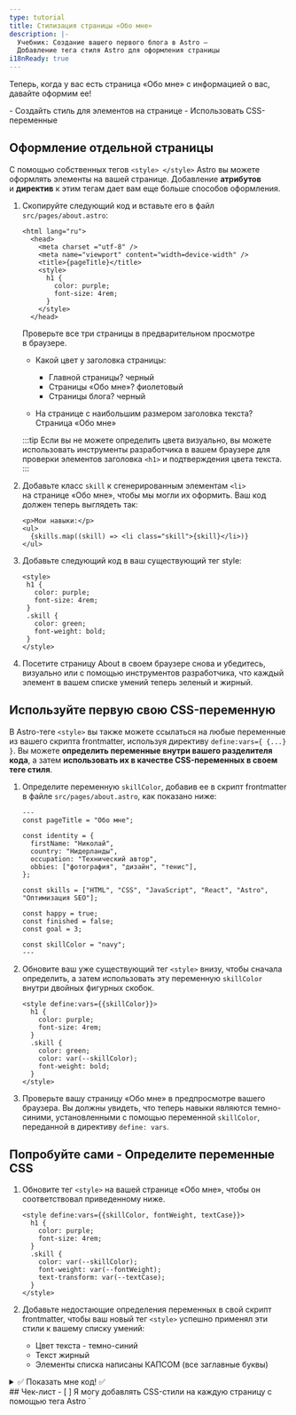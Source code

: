 ```yaml
---
type: tutorial
title: Стилизация страницы «Обо мне»
description: |-
  Учебник: Создание вашего первого блога в Astro —
  Добавление тега стиля Astro для оформления страницы
i18nReady: true
---
```



Теперь, когда у вас есть страница «Обо мне» с информацией о вас, давайте оформим ее!

<PreCheck>
  - Создайть стиль для элементов на странице
  - Использовать CSS-переменные
</PreCheck>


## Оформление отдельной страницы

С помощью собственных тегов `<style> </style>` Astro вы можете оформлять элементы на вашей странице. Добавление **атрибутов** и **директив** к этим тегам дает вам еще больше способов оформления.

1. Скопируйте следующий код и вставьте его в файл `src/pages/about.astro`:

    ```astro title="src/pages/about.astro" ins={6-11}
    <html lang="ru">
      <head>
        <meta charset ="utf-8" />
        <meta name="viewport" content="width=device-width" />
        <title>{pageTitle}</title>
        <style>
          h1 {
            color: purple;
            font-size: 4rem;
          }
        </style>
      </head>

    ```

    Проверьте все три страницы в предварительном просмотре в браузере.

    - Какой цвет у заголовка страницы:

        - Главной страницы? <Spoiler>черный</Spoiler>
        - Страницы «Обо мне»? <Spoiler>фиолетовый</Spoiler>
        - Страницы блога? <Spoiler>черный</Spoiler>

    - На странице с наибольшим размером заголовка текста? <Spoiler>Страница «Обо мне»</Spoiler>

    :::tip
    Если вы не можете определить цвета визуально, вы можете использовать инструменты разработчика в вашем браузере для проверки элементов заголовка `<h1>` и подтверждения цвета текста.
    :::

2. Добавьте класс `skill` к сгенерированным элементам `<li>` на странице «Обо мне», чтобы мы могли их оформить. Ваш код должен теперь выглядеть так:

    ```astro title="src/pages/about.astro" 'class="skill"'
    <p>Мои навыки:</p>
    <ul>
      {skills.map((skill) => <li class="skill">{skill}</li>)}
    </ul>
    ```

3. Добавьте следующий код в ваш существующий тег style:

     ```astro title="src/pages/about.astro" ins={6-9}
    <style>
      h1 {
        color: purple;
        font-size: 4rem;
      }
      .skill {
        color: green;
        font-weight: bold;
      }
    </style>
    ```



  4. Посетите страницу About в своем браузере снова и убедитесь, визуально или с помощью инструментов разработчика, что каждый элемент в вашем списке умений теперь зеленый и жирный.

## Используйте первую свою CSS-переменную
В Astro-теге `<style>` вы также можете ссылаться на любые переменные из вашего скрипта frontmatter, используя директиву `define:vars={ {...} }`. Вы можете **определить переменные внутри вашего разделителя кода**, а затем **использовать их в качестве CSS-переменных в своем теге стиля**.

1. Определите переменную `skillColor`, добавив ее в скрипт frontmatter в файле `src/pages/about.astro`, как показано ниже:

    ```astro title="src/pages/about.astro" ins={17}
    ---
    const pageTitle = "Обо мне";

    const identity = {
      firstName: "Николай",
      country: "Нидерланды",
      occupation: "Технический автор",
      obbies: ["фотография", "дизайн", "тенис"],
    };

    const skills = ["HTML", "CSS", "JavaScript", "React", "Astro", "Оптимизация SEO"];

    const happy = true;
    const finished = false;
    const goal = 3;

    const skillColor = "navy";
    ---
    ```

2. Обновите ваш уже существующий тег `<style>` внизу, чтобы сначала определить, а затем использовать эту переменную `skillColor` внутри двойных фигурных скобок.

    ```astro title="src/pages/about.astro" "define:vars={{skillColor}}" "var(--skillColor)" del={7} ins={8}
    <style define:vars={{skillColor}}>
      h1 {
        color: purple;
        font-size: 4rem;
      }
      .skill {
        color: green;
        color: var(--skillColor);
        font-weight: bold;
      }
    </style>
    ```

3. Проверьте вашу страницу «Обо мне» в предпросмотре вашего браузера. Вы должны увидеть, что теперь навыки являются темно-синими, установленными с помощью переменной `skillColor`, переданной в директиву `define: vars`.

<Box icon="puzzle-piece">

## Попробуйте сами - Определите переменные CSS

1. Обновите тег `<style>` на вашей странице «Обо мне», чтобы он соответствовал приведенному ниже.

    ```astro title="src/pages/about.astro"
    <style define:vars={{skillColor, fontWeight, textCase}}>
      h1 {
        color: purple;
        font-size: 4rem;
      }
      .skill {
        color: var(--skillColor);
        font-weight: var(--fontWeight);
        text-transform: var(--textCase);
      }
    </style>
    ```

 2. Добавьте недостающие определения переменных в свой скрипт frontmatter, чтобы ваш новый тег `<style>` успешно применял эти стили к вашему списку умений:
    - Цвет текста - темно-синий
    - Текст жирный
    - Элементы списка написаны КАПСОМ (все заглавные буквы)

<details>
<summary>✅ Показать мне код! ✅</summary>

```astro title="src/pages/about.astro" ins={18-19}
---
const pageTitle = "Обо мне";

const identity = {
  firstName: "Николай",
  country: "Нидерланды",
  occupation: "Технический автор",
  obbies: ["фотография", "дизайн", "тенис"],
};

const skills = ["HTML", "CSS", "JavaScript", "React", "Astro", "Оптимизация SEO"];

const happy = true;
const finished = false;
const goal = 3;

const skillColor = "navy";
const fontWeight = "bold";
const textCase = "uppercase";
---
```
</details>

</Box>



<Box icon="check-list">
## Чек-лист

<Checklist>
- [ ] Я могу добавлять CSS-стили на каждую страницу с помощью тега Astro `<style>`.
- [ ] Я могу использовать переменные для стилизации элементов на странице.
</Checklist>
</Box>

### Ресурсы
- [Сравнение синтаксиса Astro и JSX](/ru/core-concepts/astro-syntax/#differences-between-astro-and-jsx)

- [Тег Astro `<style>`](/ru/guides/styling/#styling-in-astro)

- [CSS-переменные в Astro](/ru/guides/styling/#css-variables)



